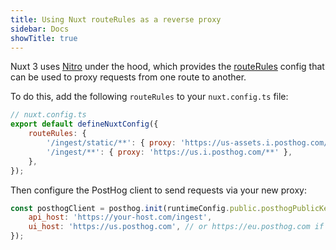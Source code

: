 ```yaml
---
title: Using Nuxt routeRules as a reverse proxy
sidebar: Docs
showTitle: true
---
```



<RegionWarning />

Nuxt 3 uses [Nitro](https://nuxt.com/docs/guide/concepts/server-engine) under the hood, which provides the [routeRules](https://nitro.unjs.io/config#routerules) config that can be used to proxy requests from one route to another. 

To do this, add the following `routeRules` to your `nuxt.config.ts` file:

```js
// nuxt.config.ts
export default defineNuxtConfig({
    routeRules: {
        '/ingest/static/**': { proxy: 'https://us-assets.i.posthog.com/static/**' },
        '/ingest/**': { proxy: 'https://us.i.posthog.com/**' },
    },
});
```

Then configure the PostHog client to send requests via your new proxy:

```js
const posthogClient = posthog.init(runtimeConfig.public.posthogPublicKey, {
    api_host: 'https://your-host.com/ingest',
    ui_host: 'https://us.posthog.com', // or https://eu.posthog.com if your PostHog is hosted in Europe
});
```